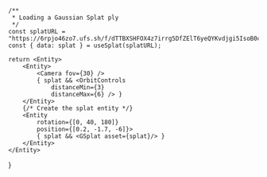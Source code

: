 
    /**
     * Loading a Gaussian Splat ply
     */
    const splatURL = "https://6rpjo46zo7.ufs.sh/f/dTTBXSHFOX4z7irrg5DfZElT6yeQYKvdjgi5IsoB0cmu9OtF"
    const { data: splat } = useSplat(splatURL);

    return <Entity>
        <Entity>
            <Camera fov={30} />
            { splat && <OrbitControls 
                distanceMin={3} 
                distanceMax={6} /> }
        </Entity>
        {/* Create the splat entity */}
        <Entity 
            rotation={[0, 40, 180]} 
            position={[0.2, -1.7, -6]}>
            { splat && <GSplat asset={splat}/> }
        </Entity>
    </Entity>
}

<Example />
